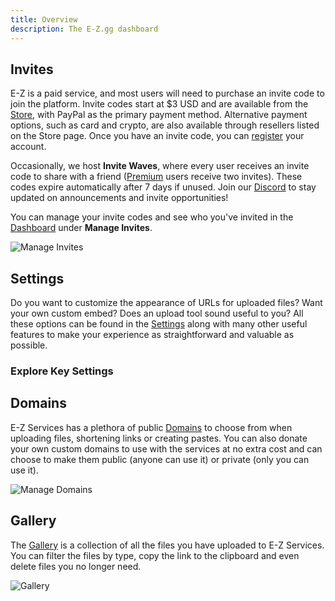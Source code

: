 ```yaml
---
title: Overview
description: The E-Z.gg dashboard
---
```


## Invites

E-Z is a paid service, and most users will need to purchase an invite code to join the platform. Invite codes start at $3 USD and are available from the [Store](https://store.e-z.gg), with PayPal as the primary payment method. Alternative payment options, such as card and crypto, are also available through resellers listed on the Store page. Once you have an invite code, you can [register](https://e-z.gg/dash/register) your account.

Occasionally, we host **Invite Waves**, where every user receives an invite code to share with a friend ([Premium](/docs/account/premium) users receive two invites). These codes expire automatically after 7 days if unused. Join our [Discord](https://discord.gg/ez) to stay updated on announcements and invite opportunities!

You can manage your invite codes and see who you've invited in the [Dashboard](https://e-z.gg/dash) under **Manage Invites**.

<img
  src="https://hentai.expert/2xvipbvr.png"
  alt="Manage Invites"
  className="mx-auto block w-full max-w-xl rounded-lg border border-border shadow-sm"
/>

## Settings

Do you want to customize the appearance of URLs for uploaded files?
Want your own custom embed?
Does an upload tool sound useful to you?
All these options can be found in the [Settings](https://e-z.gg/dash/settings) along with many other useful features to make your experience as straightforward and valuable as possible.

### Explore Key Settings

<Cards>
  <Card title="Learn more about Embeds" href="/docs/settings/embeds" />
  <Card title="Learn more about URL Settings" href="/docs/settings/url-settings" />
  <Card title="Learn more about Image Borders" href="/docs/settings/image-borders" />
  <Card title="Learn more about Upload Tools" href="/docs/settings/upload-tools" />
</Cards>

## Domains

E-Z Services has a plethora of public [Domains](https://e-z.gg/dash/domains) to choose from when uploading files, shortening links or creating pastes.
You can also donate your own custom domains to use with the services at no extra cost and can choose to make them public (anyone can use it) or private (only you can use it).

<img
  src="https://hentai.expert/3g00uwll.png"
  alt="Manage Domains"
  className="mx-auto block w-full max-w-xl rounded-lg border border-border shadow-sm"
/>

## Gallery

The [Gallery](https://e-z.gg/dash/gallery) is a collection of all the files you have uploaded to E-Z Services.
You can filter the files by type, copy the link to the clipboard and even delete files you no longer need.

<img
  src="https://hentai.expert/n3vx9a26.png"
  alt="Gallery"
  className="mx-auto block w-full max-w-xl rounded-lg border border-border shadow-sm"
/>